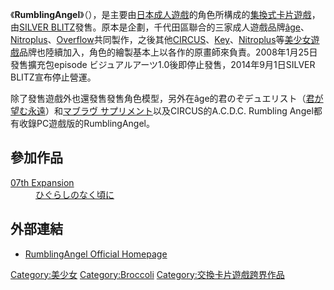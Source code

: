《'''RumblingAngel'''》（{{lang-ja|'''ランブリングエンジェル'''}}），是主要由[[日本成人遊戲|日本成人遊戲]]的角色所構成的[[集換式卡片遊戲|集換式卡片遊戲]]，由[[Broccoli|SILVER BLITZ]]發售。原本是{{link-ja|ACID (企业)|アシッド (企業)|ACID}}企劃，千代田區聯合的三家成人遊戲品牌[[âge|âge]]、[[Nitroplus|Nitroplus]]、[[0verflow|Overflow]]共同製作，之後其他[[CIRCUS_(遊戲品牌)|CIRCUS]]、[[Key_(遊戲品牌)|Key]]、[[Nitroplus|Nitroplus]]等[[美少女遊戲|美少女遊戲]]品牌也陸續加入，角色的繪製基本上以各作的原畫師來負責。2008年1月25日發售擴充包episode ビジュアルアーツ1.0後即停止發售，2014年9月1日SILVER BLITZ宣布停止營運。

除了發售遊戲外也還發售發售角色模型，另外在âge的君のぞデュエリスト（[[君が望む永遠|君が望む永遠]]）和[[マブラヴ|マブラヴ サプリメント]]以及CIRCUS的A.C.D.C. Rumbling Angel都有收錄PC遊戲版的RumblingAngel。

== 參加作品 ==
;[[07th_Expansion|07th Expansion]]
:[[ひぐらしのなく頃に|ひぐらしのなく頃に]]
{{lang|ja|
;[[âge|âge]]
:君がいた季節、化石の歌、[[君が望む永遠|君が望む永遠]]、[[君が望む永遠|君が望む永遠 〜special FanDisk〜]]、[[君が望む永遠|アカネマニアックス]]、大空寺危機一髪!、[[マブラヴ|マブラヴ]]、[[マブラヴ|マブラヴ サプリメント]]、[[マブラヴ_オルタネイティヴ|マブラヴ オルタネイティヴ]]
;[[Caramel_Box|Caramel Box]]
:[[処女はお姉さまに恋してる|処女はお姉さまに恋してる]]
;[[CIRCUS_(遊戲品牌)|CIRCUS]]
:[[水夏|水夏]]、[[初音島|D.C. 〜ダ・カーポ〜]]、終の館、すくみず 〜フェチ☆になるもんっ!〜、ガッデーム&ジュテーム、Aries PureDream/Aries LoveDream、[[初音島Plus_Situation|D.C.P.C. 〜ダ・カーポ〜 プラスコミュニケーション]]、ホームメイド -Homemaid-、最終試験くじら
;[[colors|colors]]、[[MOSAIC|MOSAIC]]
:[[魔法少女アイ|魔法少女アイ]]、[[魔法少女愛2|魔法少女アイ2]]、特命教師瞳、サンダークラップス!、狂い咲きヴァージンロード、侍ジュピター
;[[CoreMoreco|CoreMoreco]]
:ちびママ
;[[Nitroplus|Nitroplus]]
:[[Phantom_-PHANTOM_OF_INFERNO-|Phantom -PHANTOM OF INFERNO-]]、[[吸血殲鬼|吸血殲鬼ヴェドゴニア]]、[["Hello,_world."|"Hello, world."]]、斬魔大聖デモンベイン、[[沙耶の唄|沙耶の唄]]、天使ノ二挺拳銃、[[塵骸魔京|塵骸魔京]]、刃鳴散らす、サバト鍋-Nitro Amusement Disc-、機神飛翔デモンベイン、字祷子D 妖都最速伝説、[[月光のカルネヴァーレ|月光のカルネヴァーレ]]、続・殺戮のジャンゴ -地獄の賞金首-
*[[Nitro+CHiRAL|Nitro+CHiRAL]]
:[[咎狗之血|咎狗の血]]、[[Lamento_-BEYOND_THE_VOID-|Lamento -BEYOND THE VOID-]]
;[[0verflow|Overflow]]
:ら〜じ・PONPON、PureMail -ピュアメール-、妹でいこう!、MISS EACH OTHER、Snowラディッシュバケーション!!、Summerラディッシュバケーション!!1.1、Summerラディッシュバケーション!!2、[[School_Days|School Days]]、[[Summer_Days|Summer Days]]
;[[PLAYM|PLAYM]]
:リアライズ、レイナナ
;[[mirage_(遊戲品牌)|mirage]]
:そこに海があって
;[[WillPlus|ruf]]
:螺旋回廊、螺旋回廊2
;[[RUNE|RUNE]]
:Fifth、Fifth -TWIN-、Fifth Aile、ゆきのかなた、リトルモニカ物語、にゃんてCHATON、ANGEL-CORE、えっちのこばこ(R)、ぴヨナ＝ピコナ、初恋、戦国if、今宵も召しませAlicetale、Ricotte 〜アルペンブルの歌姫〜、ナイトウィザード 魔法大戦 〜The Peace Plan to Save the World〜、神様のいうとおりッ くじびきAI-BIKIスクランブル
;[[Visual_Art's|Visual Art's]]
*13cm
:ネコっかわいがり! 〜クレインイヌネコ病院診療中〜
*130cm
:Princess Bride、Princess Brave 雀卓の騎士、彼女たちの流儀
*Bonbee!
:ALMA〜ずっとそばに…〜
*[[Key_(遊戲品牌)|Key]]
:[[Kanon|Kanon]]、[[AIR_(遊戲)|AIR]]、[[CLANNAD|CLANNAD]]、[[智代アフター_〜It's_a_Wonderful_Life〜|智代アフター 〜It's a Wonderful Life〜]]、[[リトルバスターズ!|リトルバスターズ!]]
*ocelot
:[[神曲奏界|神曲奏界ポリフォニカ]]
*Studio Mebius
:[[SNOW|SNOW]]、[[SNOW|SNOW 〜Plus Edition〜]]
;[[Xuse|Xuse]]
:Floralia 〜フローラリア〜、ときどきシュガー、永遠のアセリア
;[[たまソフト|たまソフト]]
:LOST CHILD、世界ノ全テ
}}
== 外部連結 ==
*[https://web.archive.org/web/20071029033222/http://www.silverblitz.com/RumblingAngel/ RumblingAngel Official Homepage]
{{DEFAULTSORT:RumblingAngel}}

[[Category:美少女|Category:美少女]]
[[Category:Broccoli|Category:Broccoli]]
[[Category:交換卡片遊戲跨界作品|Category:交換卡片遊戲跨界作品]]
